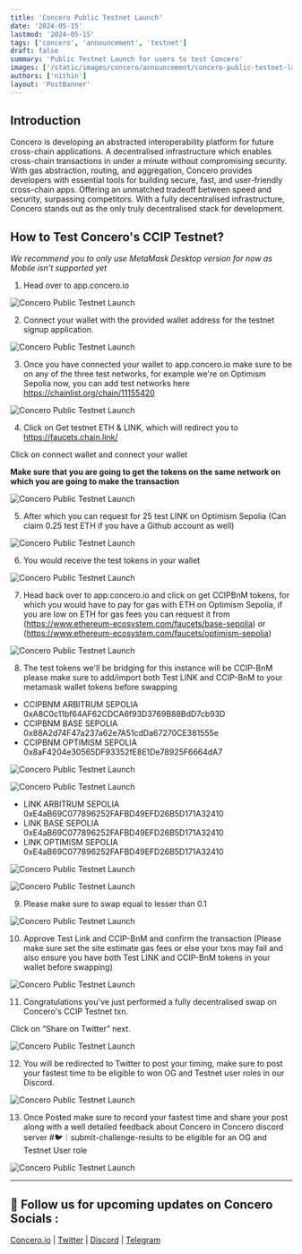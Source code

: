```yaml
---
title: 'Concero Public Testnet Launch'
date: '2024-05-15'
lastmod: '2024-05-15'
tags: ['concero', 'announcement', 'testnet']
draft: false
summary: 'Public Testnet Launch for users to test Concero'
images: ['/static/images/concero/announcement/concero-public-testnet-launch/banner.webp']
authors: ['nithin']
layout: 'PostBanner'
---
```


## Introduction

Concero is developing an abstracted interoperability platform for future cross-chain applications. A decentralised infrastructure which enables cross-chain transactions in under a minute without compromising security. With gas abstraction, routing, and aggregation, Concero provides developers with essential tools for building secure, fast, and user-friendly cross-chain apps. Offering an unmatched tradeoff between speed and security, surpassing competitors. With a fully decentralised infrastructure, Concero stands out as the only truly decentralised stack for development.

## How to Test Concero's CCIP Testnet? 

_We recommend you to only use MetaMask Desktop version for now as Mobile isn't supported yet_

1. Head over to app.concero.io

![Concero Public Testnet Launch](/static/images/concero/announcement/concero-public-testnet-launch/fig1.webp)

2. Connect your wallet with the provided wallet address for the testnet signup application.

![Concero Public Testnet Launch](/static/images/concero/announcement/concero-public-testnet-launch/fig2.webp)

3. Once you have connected your wallet to app.concero.io make sure to be on any of the three test networks, for example we're on Optimism Sepolia now, you can add test networks here https://chainlist.org/chain/11155420

![Concero Public Testnet Launch](/static/images/concero/announcement/concero-public-testnet-launch/fig3.webp)

4. Click on Get testnet ETH & LINK, which will redirect you to https://faucets.chain.link/

Click on connect wallet and connect your wallet

**Make sure that you are going to get the tokens on the same network on which you are going to make the transaction**

![Concero Public Testnet Launch](/static/images/concero/announcement/concero-public-testnet-launch/fig4.webp)

5. After which you can request for 25 test LINK on Optimism Sepolia (Can claim 0.25 test ETH if you have a Github account as well)

![Concero Public Testnet Launch](/static/images/concero/announcement/concero-public-testnet-launch/fig5.webp)

6. You would receive the test tokens in your wallet

![Concero Public Testnet Launch](/static/images/concero/announcement/concero-public-testnet-launch/fig6.webp)

7. Head back over to app.concero.io and click on get CCIPBnM tokens, for which you would have to pay for gas with ETH on Optimism Sepolia, if you are low on ETH for gas fees you can request it from (https://www.ethereum-ecosystem.com/faucets/base-sepolia) or (https://www.ethereum-ecosystem.com/faucets/optimism-sepolia)

![Concero Public Testnet Launch](/static/images/concero/announcement/concero-public-testnet-launch/fig7.webp)

8. The test tokens we'll be bridging for this instance will be CCIP-BnM please make sure to add/import both Test LINK and CCIP-BnM to your metamask wallet tokens before swapping

- CCIPBNM ARBITRUM SEPOLIA 0xA8C0c11bf64AF62CDCA6f93D3769B88BdD7cb93D
- CCIPBNM BASE SEPOLIA 0x88A2d74F47a237a62e7A51cdDa67270CE381555e
- CCIPBNM OPTIMISM SEPOLIA 0x8aF4204e30565DF93352fE8E1De78925F6664dA7

![Concero Public Testnet Launch](/static/images/concero/announcement/concero-public-testnet-launch/fig8.webp)

![Concero Public Testnet Launch](/static/images/concero/announcement/concero-public-testnet-launch/fig9.webp)

- LINK ARBITRUM SEPOLIA 0xE4aB69C077896252FAFBD49EFD26B5D171A32410
- LINK BASE SEPOLIA 0xE4aB69C077896252FAFBD49EFD26B5D171A32410
- LINK OPTIMISM SEPOLIA 0xE4aB69C077896252FAFBD49EFD26B5D171A32410

![Concero Public Testnet Launch](/static/images/concero/announcement/concero-public-testnet-launch/fig10.webp)

![Concero Public Testnet Launch](/static/images/concero/announcement/concero-public-testnet-launch/fig11.webp)

9. Please make sure to swap equal to lesser than 0.1

![Concero Public Testnet Launch](/static/images/concero/announcement/concero-public-testnet-launch/fig12.webp)

10. Approve Test Link and CCIP-BnM and confirm the transaction
(Please make sure set the site estimate gas fees or else your txns may fail and also ensure you have both Test LINK and CCIP-BnM tokens in your wallet before swapping)

![Concero Public Testnet Launch](/static/images/concero/announcement/concero-public-testnet-launch/fig13.webp)

11. Congratulations you've just performed a fully decentralised swap on Concero's CCIP Testnet txn.

Click on “Share on Twitter” next.

![Concero Public Testnet Launch](/static/images/concero/announcement/concero-public-testnet-launch/fig14.webp)

12. You will be redirected to Twitter to post your timing, make sure to post your fastest time to be eligible to won OG and Testnet user roles in our Discord.

![Concero Public Testnet Launch](/static/images/concero/announcement/concero-public-testnet-launch/fig15.webp)

13. Once Posted make sure to record your fastest time and share your post along with a well detailed feedback about Concero in Concero discord server #🐦︱submit-challenge-results to be eligible for an OG and Testnet User role

![Concero Public Testnet Launch](/static/images/concero/announcement/concero-public-testnet-launch/fig16.webp)

---

## 🤝 Follow us for upcoming updates on Concero Socials :

[Concero.io](https://concero.io) | [Twitter](https://x.com/concero_io) | [Discord](https://discord.com/invite/lanca) | [Telegram](https://t.me/concero_news)
